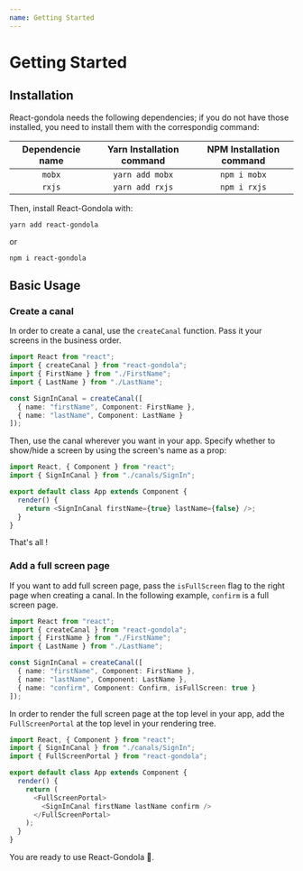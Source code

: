 ```yaml
---
name: Getting Started
---
```


# Getting Started

## Installation

React-gondola needs the following dependencies; if you do not have those installed, you need to install them with the correspondig command:

| Dependencie name | Yarn Installation command | NPM Installation command |
| :--------------: | :-----------------------: | :----------------------: |
|      `mobx`      |      `yarn add mobx`      |       `npm i mobx`       |
|      `rxjs`      |      `yarn add rxjs`      |       `npm i rxjs`       |

Then, install React-Gondola with:

`yarn add react-gondola`

or

`npm i react-gondola`

## Basic Usage

### Create a canal

In order to create a canal, use the `createCanal` function. Pass it your screens in the business order.

```ts
import React from "react";
import { createCanal } from "react-gondola";
import { FirstName } from "./FirstName";
import { LastName } from "./LastName";

const SignInCanal = createCanal([
  { name: "firstName", Component: FirstName },
  { name: "lastName", Component: LastName }
]);
```

Then, use the canal wherever you want in your app. Specify whether to show/hide a screen by using the screen's name as a prop:

```ts
import React, { Component } from "react";
import { SignInCanal } from "./canals/SignIn";

export default class App extends Component {
  render() {
    return <SignInCanal firstName={true} lastName={false} />;
  }
}
```

That's all !

### Add a full screen page

If you want to add full screen page, pass the `isFullScreen` flag to the right page when creating a canal. In the following example, `confirm` is a full screen page.

```ts
import React from "react";
import { createCanal } from "react-gondola";
import { FirstName } from "./FirstName";
import { LastName } from "./LastName";

const SignInCanal = createCanal([
  { name: "firstName", Component: FirstName },
  { name: "lastName", Component: LastName },
  { name: "confirm", Component: Confirm, isFullScreen: true }
]);
```

In order to render the full screen page at the top level in your app, add the `FullScreenPortal` at the top level in your rendering tree.

```ts
import React, { Component } from "react";
import { SignInCanal } from "./canals/SignIn";
import { FullScreenPortal } from "react-gondola";

export default class App extends Component {
  render() {
    return (
      <FullScreenPortal>
        <SignInCanal firstName lastName confirm />
      </FullScreenPortal>
    );
  }
}
```

You are ready to use React-Gondola 🎸.
